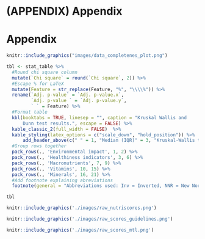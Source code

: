 # (APPENDIX) Appendix {.unnumbered}

# Appendix

```r
knitr::include_graphics("images/data_completenes_plot.png")
```

```r
tbl <- stat_table %>%
  #Round chi square column
  mutate(`Chi square` = round(`Chi square`, 2)) %>%
  #Escape % for LaTeX
  mutate(Feature = str_replace(Feature, "%", "\\\\%")) %>%
  rename(`Adj. p-value` = `Adj. p-value.x`,
         `Adj. p-value ` = `Adj. p-value.y`,
         ` ` = Feature) %>%
  #Format table
  kbl(booktabs = TRUE, linesep = "", caption = "Kruskal Wallis and 
      Dunn test results.", escape = FALSE) %>%
  kable_classic_2(full_width = FALSE)  %>%
  kable_styling(latex_options = c("scale_down", "hold_position")) %>%
      add_header_above(c(" " = 1, "Median (IQR)" = 3, "Kruskal-Wallis test" = 2, "Dunn test, BH corrected" = 2)) %>%
  #Group rows together
  pack_rows(., 'Environmental impact', 1, 2) %>%
  pack_rows(., 'Healthiness indicators', 3, 6) %>%
  pack_rows(., 'Macronutrients', 7, 9) %>%
  pack_rows(., 'Vitamins', 10, 15) %>%
  pack_rows(., 'Minerals', 16, 21) %>%
  #Add footnote explaining abreviations
  footnote(general = "Abbreviations used: Inv = Inverted, NNR = New Nordic Nutritional Recommendations, WHO = World Health Organization, E% = Percentage of energy, MJ = Megajoule, RDI = Recommended daily intake.")

tbl
```

```r
knitr::include_graphics('./images/raw_nutriscores.png')
```

```r
knitr::include_graphics('./images/raw_scores_guidelines.png')
```

```r
knitr::include_graphics('./images/raw_scores_mtl.png')
```
